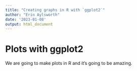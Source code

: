 ```yaml
---
title: "Creating graphs in R with `ggplot2`"
author: "Erin Aylsworth"
date: '2023-01-08'
output: html_document
---
```


# Plots with ggplot2

We are going to make plots in R and it's going to be amazing.